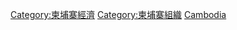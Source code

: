 {{Commonscat|Companies of Cambodia}}

[[Category:柬埔寨經濟|Category:柬埔寨經濟]]
[[Category:柬埔寨組織|Category:柬埔寨組織]]
[[Category:亚洲各国公司|Cambodia]]